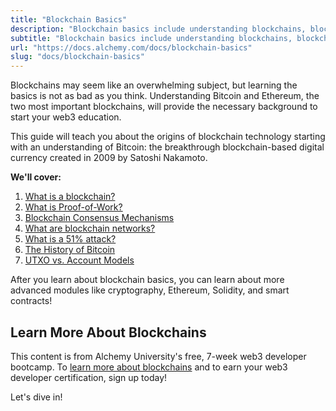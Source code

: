 ```yaml
---
title: "Blockchain Basics"
description: "Blockchain basics include understanding blockchains, blockchain networks, consensus mechanisms including Proof-of-Work, and the differences between UTXO and Account Models."
subtitle: "Blockchain basics include understanding blockchains, blockchain networks, consensus mechanisms including Proof-of-Work, and the differences between UTXO and Account Models."
url: "https://docs.alchemy.com/docs/blockchain-basics"
slug: "docs/blockchain-basics"
---
```


Blockchains may seem like an overwhelming subject, but learning the basics is not as bad as you think. Understanding Bitcoin and Ethereum, the two most important blockchains, will provide the necessary background to start your web3 education.

This guide will teach you about the origins of blockchain technology starting with an understanding of Bitcoin: the breakthrough blockchain-based digital currency created in 2009 by Satoshi Nakamoto.

**We'll cover:**

1. [What is a blockchain?](/docs/what-is-a-blockchain)
2. [What is Proof-of-Work?](/docs/proof-of-work)
3. [Blockchain Consensus Mechanisms](/docs/what-are-blockchain-consensus-mechanisms)
4. [What are blockchain networks?](/docs/what-are-blockchain-networks)
5. [What is a 51% attack?](/docs/51-percent-attack)
6. [The History of Bitcoin](/docs/bitcoin-genesis-block)
7. [UTXO vs. Account Models](/docs/utxo-vs-account-model)

After you learn about blockchain basics, you can learn about more advanced modules like cryptography, Ethereum, Solidity, and smart contracts!

## Learn More About Blockchains

This content is from Alchemy University's free, 7-week web3 developer bootcamp. To [learn more about blockchains](https://university.alchemy.com/ethereum) and to earn your web3 developer certification, sign up today!

Let's dive in!
